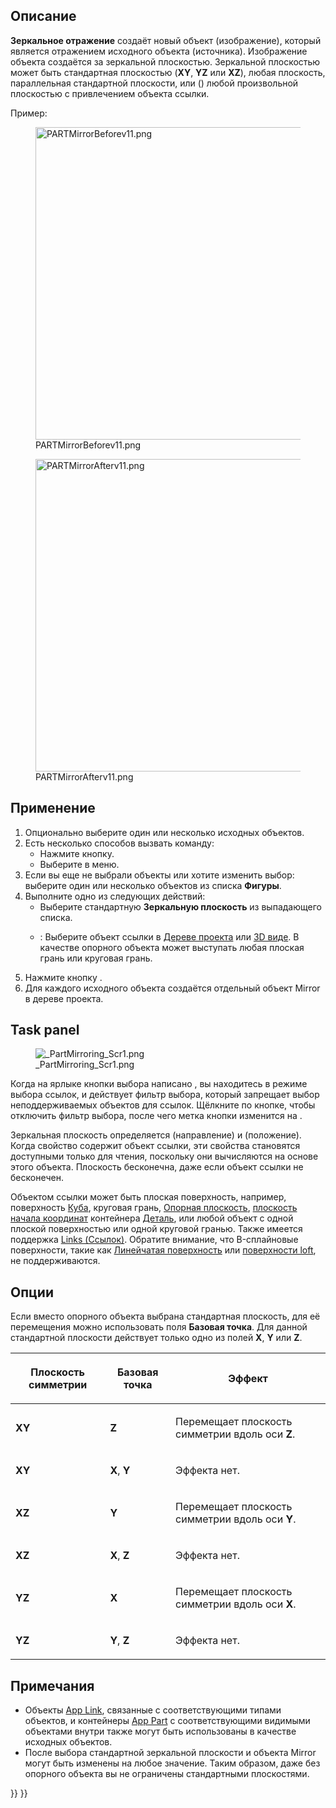 <languages/>

{{Docnav/ru
|[[Part_Revolve/ru|Вращать]]
|[[Part_Scale/ru|Масштабировать]]
|[[Part_Workbench/ru|Деталь]]
|IconL=Part_Revolve.svg
|IconR=Part_Scale.svg
|IconC=Workbench_Part.svg
}}

{{GuiCommand/ru
|Name=Part_Mirror
|Name/ru=Зеркальное отражение
|MenuLocation=Деталь -> Зеркальное отражение...
|Workbenches=[[Part_Workbench/ru|Деталь]]
|SeeAlso=
}}

<span id="Description"></span>
== Описание == 

<div class="mw-translate-fuzzy">
'''Зеркальное отражение''' создаёт новый объект (изображение), который является отражением исходного объекта (источника). Изображение объекта создаётся за зеркальной плоскостью. Зеркальной плоскостью может быть стандартная плоскостью ('''XY''', '''YZ''' или '''XZ'''), любая плоскость, параллельная стандартной плоскости, или ({{Version/ru|1.0}}) любой произвольной плоскостью с привлечением объекта ссылки.
</div>

Пример:

[[Image:PARTMirrorBeforev11.png|500px]]

{{Caption|До выполнения команды}}

[[Image:PARTMirrorAfterv11.png|500px]]

<div class="mw-translate-fuzzy">
{{Caption|После зеркального отражения через плоскость YZ}}
</div>

<span id="Usage"></span>
== Применение ==

<div class="mw-translate-fuzzy">
# Опционально выберите один или несколько исходных объектов.
# Есть несколько способов вызвать команду:
#* Нажмите кнопку{{Button|[[Image:Part_Mirror.svg|16px]] [[Part_Mirror/ru|Зеркальное отражение]]}}.
#* Выберите {{MenuCommand|Деталь→ [[Image:Part_Mirror.svg|16px]] Зеркальное отражение...}} в меню.
# Если вы еще не выбрали объекты или хотите изменить выбор: выберите один или несколько объектов из списка '''Фигуры'''.
# Выполните одно из следующих действий:
#* Выберите стандартную '''Зеркальную плоскость''' из выпадающего списка.
#* {{Version/ru|1.0}}: Выберите объект ссылки в [[Tree_view/ru|Дереве проекта]] или [[3D_view/ru|3D виде]]. В качестве опорного объекта может выступать любая плоская грань или круговая грань.
# Нажмите кнопку {{Button|OK}}.
# Для каждого исходного объекта создаётся отдельный объект Mirror в дереве проекта.
</div>

<div lang="en" dir="ltr" class="mw-content-ltr">
==Task panel==
</div>

[[Image: PartMirroring_Scr1.png|thumb|right]]

Когда на ярлыке кнопки выбора написано {{Button|Выбор}}, вы находитесь в режиме выбора ссылок, и действует фильтр выбора, который запрещает выбор неподдерживаемых объектов для ссылок. Щёлкните по кнопке, чтобы отключить фильтр выбора, после чего метка кнопки изменится на {{Button|Выберите_ориентир}}.

Зеркальная плоскость определяется {{PropertyData|Нормалью}} (направление) и {{PropertyData|Базой}} (положение). Когда свойство {{PropertyData|Зеркальная плоскость}} содержит объект ссылки, эти свойства становятся доступными только для чтения, поскольку они вычисляются на основе этого объекта. Плоскость бесконечна, даже если объект ссылки не бесконечен.

Объектом ссылки может быть плоская поверхность, например, поверхность [[Part_Box/ru|Куба]], круговая грань, [[PartDesign_Plane/ru|Опорная плоскость]], [[App_OriginGroupExtension/ru|плоскость начала координат]] контейнера [[Std_Part/ru|Деталь]], или любой объект с одной плоской поверхностью или одной круговой гранью. Также имеется поддержка [[App_Link/ru|Links (Ссылок)]]. Обратите внимание, что B-сплайновые поверхности, такие как [[Part_RuledSurface/ru|Линейчатая поверхность]] или [[Part_Loft/ru|поверхности loft]], не поддерживаются.

<span id="Options"></span>
==Опции== 

Если вместо опорного объекта выбрана стандартная плоскость, для её перемещения можно использовать поля '''Базовая точка'''. Для данной стандартной плоскости действует только одно из полей '''X''', '''Y''' или '''Z'''.

{| class="wikitable" border="1"
!Плоскость симметрии!!Базовая точка!!Эффект
|- align="center" 
|'''XY'''||'''Z'''|| align="left" |Перемещает плоскость симметрии вдоль оси '''Z'''.
|- align="center"
|'''XY'''||'''X''', '''Y'''|| align="left" |Эффекта нет.
|- align="center"
|'''XZ'''||'''Y'''|| align="left" |Перемещает плоскость симметрии вдоль оси '''Y'''.
|- align="center"
|'''XZ'''||'''X''', '''Z'''|| align="left" |Эффекта нет.
|- align="center"
|'''YZ'''||'''X'''|| align="left" |Перемещает плоскость симметрии вдоль оси '''X'''.
|- align="center"
|'''YZ'''||'''Y''', '''Z'''|| align="left" |Эффекта нет.
|}

<span id="Notes"></span>
== Примечания ==

* Объекты [[App_Link|App Link]], связанные с соответствующими типами объектов, и контейнеры [[App_Part|App Part]] с соответствующими видимыми объектами внутри также могут быть использованы в качестве исходных объектов. {{Version/ru|0.20}}
* После выбора стандартной зеркальной плоскости {{PropertyData|Normal(нормаль)}} и {{PropertyData|База}} объекта Mirror могут быть изменены на любое значение. Таким образом, даже без опорного объекта вы не ограничены стандартными плоскостями.


{{Docnav/ru
|[[Part_Revolve/ru|Вращать]]
|[[Part_Scale/ru|Масштабировать]]
|[[Part_Workbench/ru|Деталь]]
|IconL=Part_Revolve.svg
|IconR=Part_Scale.svg
|IconC=Workbench_Part.svg
}}

{{Part Tools navi{{#translation:}}}}
{{Userdocnavi{{#translation:}}}}